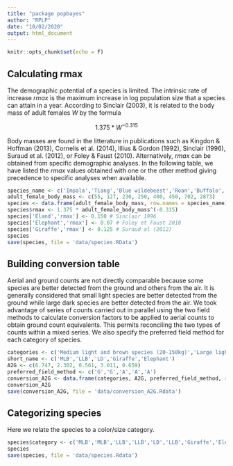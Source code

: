 ```yaml
---
title: "package popbayes"
author: "RPLP"
date: "10/02/2020"
output: html_document
---
```


```r
knitr::opts_chunk$set(echo = F)
```

## Calculating rmax

The demographic potential of a species is limited. The intrinsic rate of increase $rmax$ is the maximum increase in log population size that a species can attain in a year. According to Sinclair (2003), it is related to the body mass of adult females $W$  by the formula

$$ 1.375*W^{-0.315} $$

Body masses are found in the litterature in publications such as Kingdon & Hoffman (2013), Cornelis et al. (2014), Illius & Gordon (1992), Sinclair (1996), Suraud et al. (2012), or Foley & Faust (2010). Alternatively, $rmax$ can be obtained from specific demographic analyses. In the following table, we have listed the $rmax$ values obtained with one or the other method giving precedence to specific analyses when available.  

```r
species_name <- c('Impala','Tiang','Blue wildebeest','Roan','Buffalo','Eland','Giraffe','Elephant')
adult_female_body_mass <- c(55, 127, 230, 250, 400, 450, 702, 2873)
species <- data.frame(adult_female_body_mass, row.names = species_name)
species$rmax <- 1.375 * adult_female_body_mass^(-0.315)
species['Eland','rmax'] <- 0.150 # Sinclair 1996
species['Elephant','rmax'] <- 0.07 # Foley et Faust 2010
species['Giraffe','rmax'] <- 0.125 # Suraud al (2012)
species
save(species, file = 'data/species.RData')
```

## Building conversion table

Aerial and ground counts are not directly comparable because some species are better detected from the ground and others from the air. It is generally considered that small light species are better detected from the ground while large dark species are better detected from the air. We took advantage of series of counts carried out in parallel using the two field methods to calculate conversion factors to be applied to aerial counts to obtain ground count equivalents. This permits reconciling the two types of counts within a mixed series. We also specify the preferred field method for each category of species.

```r
categories <- c('Medium light and brown species (20-150kg)','Large light and brown species (>150kg)','Large dark (>150kg)','Giraffe','Elephant')
short_name <- c('MLB','LLB','LD','Giraffe','Elephant')
A2G <- c(6.747, 2.302, 0.561, 3.011, 0.659)
preferred_field_method <- c('G','G','A','A','A')
conversion_A2G <- data.frame(categories, A2G, preferred_field_method, row.names = short_name)
conversion_A2G
save(conversion_A2G, file = 'data/conversion_A2G.Rdata')
```

## Categorizing species

Here we relate the species to a color/size category.

```r

species$category <- c('MLB','MLB','LLB','LLB','LD','LLB','Giraffe','Elephant')
species
save(species, file = 'data/species.Rdata')
```


